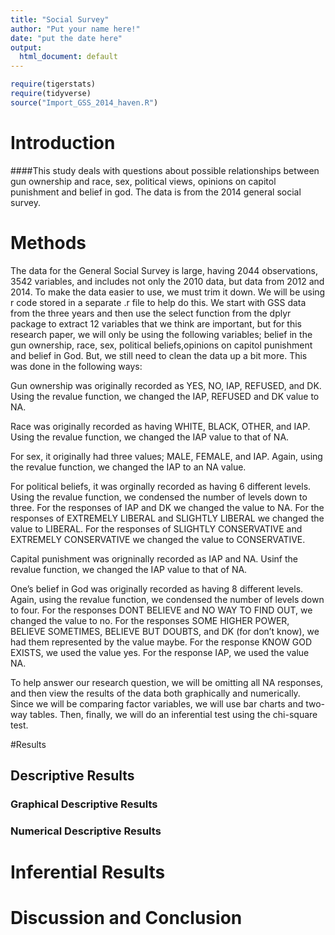 ```yaml
---
title: "Social Survey"
author: "Put your name here!"
date: "put the date here"
output:
  html_document: default
---
```


```r
require(tigerstats)
require(tidyverse)
source("Import_GSS_2014_haven.R")
```
<!-- We recommend you use git branches -- create a separate branch for each major section i.e. Introduction, Methods, Results, Inferential Results, and Discussion and Conclusions - leave the YAML block untouched until the final merge where you put in your own name !-->

# Introduction

<!--In this section you explain what you are trying to show.  Where did the data come from?  What is the research or other question you are trying to answer?!-->   

####This study deals with questions about possible relationships between gun ownership and race, sex, political views, opinions on capitol punishment and belief in god. The data is from the 2014 general social survey.



# Methods

<!--Decide on your methods:  use "variable analysis" or other appropriate descriptors.  Make sure to choose at least one graphical method and at least one numerical method.!-->
The data for the General Social Survey is large, having 2044 observations, 3542 variables, and includes not only the 2010 data, but data from 2012 and 2014. To make the data easier to use, we must trim it down. We will be using r code stored in a separate .r file to help do this. We start with GSS data from the three years and then use the select function from the dplyr package to extract 12 variables that we think are important, but for this research paper, we will only be using the following variables; belief in the gun ownership, race, sex, political beliefs,opinions on capitol punishment and belief in God. But, we still need to clean the data up a bit more. This was done in the following ways:

Gun ownership was originally recorded as YES, NO, IAP, REFUSED, and DK. Using the revalue function, we changed the IAP, REFUSED and DK value to NA.

Race was originally recorded as having WHITE, BLACK, OTHER, and IAP. Using the revalue function, we changed the IAP value to that of NA.

For sex, it originally had three values; MALE, FEMALE, and IAP. Again, using the revalue function, we changed the IAP to an NA value.

For political beliefs, it was orginally recorded as having 6 different levels. Using the revalue function, we condensed the number of levels down to three. For the responses of IAP and DK we changed the value to NA. For the responses of EXTREMELY LIBERAL and SLIGHTLY LIBERAL we changed the value to LIBERAL. For the responses of SLIGHTLY CONSERVATIVE and EXTREMELY CONSERVATIVE we changed the value to CONSERVATIVE.

Capital punishment was origninally recorded as IAP and NA. Usinf the revalue function, we changed the IAP value to that of NA.

One’s belief in God was originally recorded as having 8 different levels. Again, using the revalue function, we condensed the number of levels down to four. For the responses DONT BELIEVE and NO WAY TO FIND OUT, we changed the value to no. For the responses SOME HIGHER POWER, BELIEVE SOMETIMES, BELIEVE BUT DOUBTS, and DK (for don’t know), we had them represented by the value maybe. For the response KNOW GOD EXISTS, we used the value yes. For the response IAP, we used the value NA.

To help answer our research question, we will be omitting all NA responses, and then view the results of the data both graphically and numerically. Since we will be comparing factor variables, we will use bar charts and two-way tables. Then, finally, we will do an inferential test using the chi-square test.

#Results

<!--Divide this section into two sub-sections:  One for your descriptive  results and one for your inferential results.!-->

## Descriptive Results

### Graphical Descriptive Results

<!--Graphical results here.  Make sure to show your code.  Provide appropriate labels for axes, giving units if possible, and provide a good title for the graph, too.  Use the graphical results to describe the patterns if any that exist in the data as focused toward the research question!-->

### Numerical Descriptive Results

<!--Numerical results go here. Use the numerical results to describe the patterns if any that exist in the data as focused toward the research question!-->

# Inferential Results

<!--State hypothesis clearly.  Make sure your discussion of the inferential test covers all the aspects that the test output produces, such as test statistic, p-value etc.  Make a decision about the null hypothesis, explain the assumptions on which the selected test/procedure was based, and why the chosen procedure satisfys the assumptions and is appropriate to answer the research question!-->


# Discussion and Conclusion

<!--Discussion and conclusion here.  If you found a relationship be sure to consider whether the relationship occurs because one of the variables causes the other, or whether they perhasps are related for some other reason.  Watch the chapter 6 videos from the GeorgeTown videos collection.!-->
